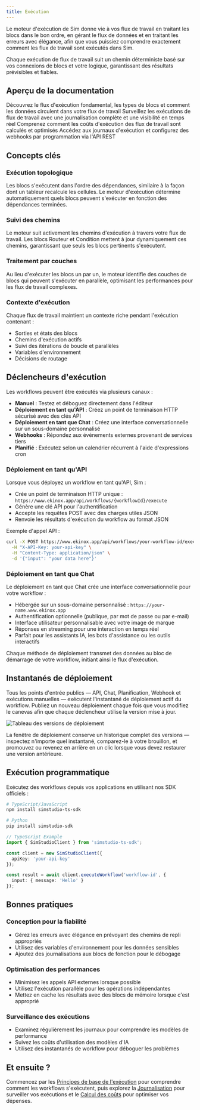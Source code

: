 ```yaml
---
title: Exécution
---
```



Le moteur d'exécution de Sim donne vie à vos flux de travail en traitant les blocs dans le bon ordre, en gérant le flux de données et en traitant les erreurs avec élégance, afin que vous puissiez comprendre exactement comment les flux de travail sont exécutés dans Sim.

<Callout type="info">
  Chaque exécution de flux de travail suit un chemin déterministe basé sur vos connexions de blocs et votre logique, garantissant des résultats prévisibles et fiables.
</Callout>

## Aperçu de la documentation

<Cards>
  <Card title="Principes fondamentaux d'exécution" href="/execution/basics">
    Découvrez le flux d'exécution fondamental, les types de blocs et comment les données circulent dans votre
    flux de travail
  </Card>

  <Card title="Journalisation" href="/execution/logging">
    Surveillez les exécutions de flux de travail avec une journalisation complète et une visibilité en temps réel
  </Card>
  
  <Card title="Calcul des coûts" href="/execution/costs">
    Comprenez comment les coûts d'exécution des flux de travail sont calculés et optimisés
  </Card>
  
  <Card title="API externe" href="/execution/api">
    Accédez aux journaux d'exécution et configurez des webhooks par programmation via l'API REST
  </Card>
</Cards>

## Concepts clés

### Exécution topologique
Les blocs s'exécutent dans l'ordre des dépendances, similaire à la façon dont un tableur recalcule les cellules. Le moteur d'exécution détermine automatiquement quels blocs peuvent s'exécuter en fonction des dépendances terminées.

### Suivi des chemins
Le moteur suit activement les chemins d'exécution à travers votre flux de travail. Les blocs Routeur et Condition mettent à jour dynamiquement ces chemins, garantissant que seuls les blocs pertinents s'exécutent.

### Traitement par couches
Au lieu d'exécuter les blocs un par un, le moteur identifie des couches de blocs qui peuvent s'exécuter en parallèle, optimisant les performances pour les flux de travail complexes.

### Contexte d'exécution
Chaque flux de travail maintient un contexte riche pendant l'exécution contenant :
- Sorties et états des blocs
- Chemins d'exécution actifs
- Suivi des itérations de boucle et parallèles
- Variables d'environnement
- Décisions de routage

## Déclencheurs d'exécution

Les workflows peuvent être exécutés via plusieurs canaux :

- **Manuel** : Testez et déboguez directement dans l'éditeur
- **Déploiement en tant qu'API** : Créez un point de terminaison HTTP sécurisé avec des clés API
- **Déploiement en tant que Chat** : Créez une interface conversationnelle sur un sous-domaine personnalisé
- **Webhooks** : Répondez aux événements externes provenant de services tiers
- **Planifié** : Exécutez selon un calendrier récurrent à l'aide d'expressions cron

### Déploiement en tant qu'API

Lorsque vous déployez un workflow en tant qu'API, Sim :
- Crée un point de terminaison HTTP unique : `https://www.ekinox.app/api/workflows/{workflowId}/execute`
- Génère une clé API pour l'authentification
- Accepte les requêtes POST avec des charges utiles JSON
- Renvoie les résultats d'exécution du workflow au format JSON

Exemple d'appel API :

```bash
curl -X POST https://www.ekinox.app/api/workflows/your-workflow-id/execute \
  -H "X-API-Key: your-api-key" \
  -H "Content-Type: application/json" \
  -d '{"input": "your data here"}'
```

### Déploiement en tant que Chat

Le déploiement en tant que Chat crée une interface conversationnelle pour votre workflow :
- Hébergée sur un sous-domaine personnalisé : `https://your-name.www.ekinox.app`
- Authentification optionnelle (publique, par mot de passe ou par e-mail)
- Interface utilisateur personnalisable avec votre image de marque
- Réponses en streaming pour une interaction en temps réel
- Parfait pour les assistants IA, les bots d'assistance ou les outils interactifs

Chaque méthode de déploiement transmet des données au bloc de démarrage de votre workflow, initiant ainsi le flux d'exécution.

## Instantanés de déploiement

Tous les points d'entrée publics — API, Chat, Planification, Webhook et exécutions manuelles — exécutent l'instantané de déploiement actif du workflow. Publiez un nouveau déploiement chaque fois que vous modifiez le canevas afin que chaque déclencheur utilise la version mise à jour.

<div className='flex justify-center my-6'>
  <Image
    src='/static/execution/deployment-versions-light.png'
    alt='Tableau des versions de déploiement'
    width={500}
    height={280}
    className='rounded-xl border border-border shadow-sm'
  />
</div>

La fenêtre de déploiement conserve un historique complet des versions — inspectez n'importe quel instantané, comparez-le à votre brouillon, et promouvez ou revenez en arrière en un clic lorsque vous devez restaurer une version antérieure.

## Exécution programmatique

Exécutez des workflows depuis vos applications en utilisant nos SDK officiels :

```bash
# TypeScript/JavaScript
npm install simstudio-ts-sdk

# Python
pip install simstudio-sdk
```

```typescript
// TypeScript Example
import { SimStudioClient } from 'simstudio-ts-sdk';

const client = new SimStudioClient({ 
  apiKey: 'your-api-key' 
});

const result = await client.executeWorkflow('workflow-id', {
  input: { message: 'Hello' }
});
```

## Bonnes pratiques

### Conception pour la fiabilité
- Gérez les erreurs avec élégance en prévoyant des chemins de repli appropriés
- Utilisez des variables d'environnement pour les données sensibles
- Ajoutez des journalisations aux blocs de fonction pour le débogage

### Optimisation des performances
- Minimisez les appels API externes lorsque possible
- Utilisez l'exécution parallèle pour les opérations indépendantes
- Mettez en cache les résultats avec des blocs de mémoire lorsque c'est approprié

### Surveillance des exécutions
- Examinez régulièrement les journaux pour comprendre les modèles de performance
- Suivez les coûts d'utilisation des modèles d'IA
- Utilisez des instantanés de workflow pour déboguer les problèmes

## Et ensuite ?

Commencez par les [Principes de base de l'exécution](/execution/basics) pour comprendre comment les workflows s'exécutent, puis explorez la [Journalisation](/execution/logging) pour surveiller vos exécutions et le [Calcul des coûts](/execution/costs) pour optimiser vos dépenses.
